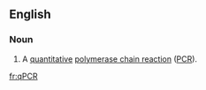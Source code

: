 ==English==
{{wikipedia|Real-time polymerase chain reaction|qPCR}}

===Noun===
{{en-noun}}

# {{context|biochemistry|genetics|lang=en}} A [[quantitative]] [[polymerase chain reaction]] ([[PCR]]).

[[fr:qPCR]]